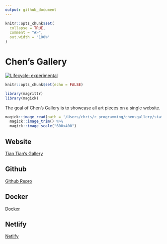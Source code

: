 ```yaml
---
output: github_document
---
```


<!-- README.md is generated from README.Rmd. Please edit that file -->

```r
knitr::opts_chunk$set(
  collapse = TRUE,
  comment = "#>",
  out.width = "100%"
)

```

# Chen's Gallery

<!-- badges: start -->
[![Lifecycle: experimental](https://img.shields.io/badge/lifecycle-experimental-orange.svg)](https://www.tidyverse.org/lifecycle/#experimental)
<!-- badges: end -->

```r
knitr::opts_chunk$set(echo = FALSE)

library(magrittr)
library(magick)
```

The goal of Chen's Gallery is to showcase all art pieces on a single website.

```r
magick::image_read(path = '/Users/chris/r_programming/chensgallery/static/img/WhatsApp Image 2020-11-22 at 12.39.22 (2).jpeg') %>% 
  magick::image_trim() %>% 
  magick::image_scale("600x400")
```

## Website

[Tian Tian's Gallery](https://tiantiandegallery.netlify.app/)

## Github

[Github Repro](https://github.com/deadhand777/chensgallery)

## Docker

[Docker](https://www.docker.com/)

## Netlify

[Netlify](https://app.netlify.com/teams/chris-schulz13/overview)

